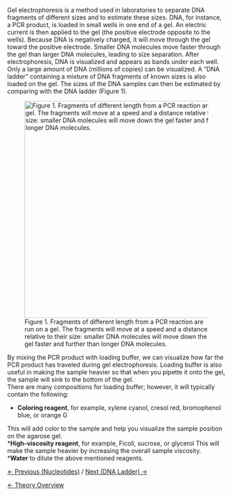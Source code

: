 Gel electrophoresis is a method used in laboratories to separate DNA fragments of different sizes and to estimate these sizes. DNA, for instance, a PCR product, is loaded in small wells in one end of a gel. An electric current is then applied to the gel (the positive electrode opposite to the wells). Because DNA is negatively charged, it will move through the gel toward the positive electrode. Smaller DNA molecules move faster through the gel than larger DNA molecules, leading to size separation. After electrophoresis, DNA is visualized and appears as bands under each well. Only a large amount of DNA (millions of copies) can be visualized. A “DNA ladder” containing a mixture of DNA fragments of known sizes is also loaded on the gel. The sizes of the DNA samples can then be estimated by comparing with the DNA ladder (Figure 1). 

[[File: Gelelektroforese.jpg|thumb|center|500px|Figure 1. Fragments of different length from a PCR reaction are run on a gel. The fragments will move at a speed and a distance relative to their size: smaller DNA molecules will move down the gel faster and further than longer DNA molecules.]]


By mixing the PCR product with loading buffer, we can visualize how far the PCR product has traveled during gel electrophoresis. Loading buffer is also useful in making the sample heavier so that when you pipette it onto the gel, the sample will sink to the bottom of the gel. <br/> 

There are many compositions for loading buffer; however, it will typically contain the following: 
*'''Coloring reagent''', for example, xylene cyanol, cresol red, bromophenol blue, or orange G 
This will add color to the sample and help you visualize the sample position on the agarose gel. <br/>
*'''High-viscosity reagent''', for example, Ficoll, sucrose, or glycerol 
This will make the sample heavier by increasing the overall sample viscosity. <br/>
*'''Water''' to dilute the above mentioned reagents. 




[[Nucleotides|&larr; Previous (Nucleotides)]] / [[DNA Ladder|Next (DNA Ladder) &rarr;]]

[[CSI Case|&larr; Theory Overview]]
